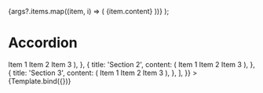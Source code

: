 

<Meta
  title="Patterns/Navigation/Accordion/AccordionMenu"
  component={AccordionMenu}
/>

  <AccordionMenu>
    {args?.items.map((item, i) => (
      <AccordionMenuItem key={i} title={item.title}>
        {item.content}
      </AccordionMenuItem>
    ))}
  </AccordionMenu>
);

# Accordion

<Canvas>
  <Story
    name="AccordionMenu (mobile-only)"
    parameters={{
      viewport: {
        defaultViewport: 'xs',
      },
    }}
    args={{
      allowToggle: true,
      items: [
        {
          title: 'Section 1',
          content: (
            <List>
              <ListItem>Item 1</ListItem>
              <ListItem>Item 2</ListItem>
              <ListItem>Item 3</ListItem>
            </List>
          ),
        },
        {
          title: 'Section 2',
          content: (
            <List>
              <ListItem>Item 1</ListItem>
              <ListItem>Item 2</ListItem>
              <ListItem>Item 3</ListItem>
            </List>
          ),
        },
        {
          title: 'Section 3',
          content: (
            <List>
              <ListItem>Item 1</ListItem>
              <ListItem>Item 2</ListItem>
              <ListItem>Item 3</ListItem>
            </List>
          ),
        },
      ],
    }}
  >
    {Template.bind({})}
  </Story>
</Canvas>

